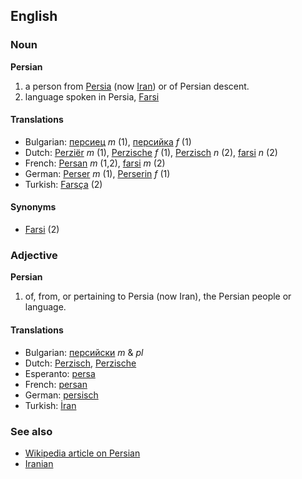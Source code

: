 ==English==
===Noun===
'''Persian'''

# a person from [[Persia]] (now [[Iran]]) or of Persian descent.
# language spoken in Persia, [[Farsi]]

====Translations====
*Bulgarian: [[персиец]] ''m'' (1), [[персийка]] ''f'' (1)
*Dutch: [[Perziër]] ''m'' (1), [[Perzische]] ''f'' (1), [[Perzisch]] ''n'' (2), [[farsi]] ''n'' (2)
*French: [[Persan]] ''m'' (1,2), [[farsi]] ''m'' (2)
*German: [[Perser]] ''m'' (1), [[Perserin]] ''f'' (1)
*Turkish: [[Farsça]] (2)

====Synonyms====
*[[Farsi]] (2)

===Adjective===
'''Persian'''

# of, from, or pertaining to Persia (now Iran), the Persian people or language.

====Translations====
*Bulgarian: [[персийски]] ''m'' & ''pl''
*Dutch: [[Perzisch]], [[Perzische]]
*Esperanto: [[persa]]
*French: [[persan]]
*German: [[persisch]]
*Turkish: [[İran]]

===See also===
*[[en:Persian|Wikipedia article on Persian]]
*[[Iranian]]